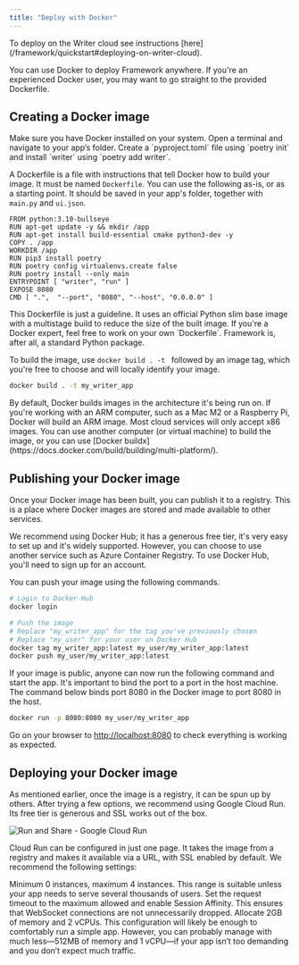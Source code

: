 ```yaml
---
title: "Deploy with Docker"
---
```


<Tip>
To deploy on the Writer cloud see instructions [here](/framework/quickstart#deploying-on-writer-cloud).
</Tip>

You can use Docker to deploy Framework anywhere. If you're an experienced Docker user, you may want to go straight to the provided Dockerfile.

## Creating a Docker image

<Steps>
  <Step title="Verify docker installation">
    Make sure you have Docker installed on your system.
  </Step>
  <Step title="Navigate to your app's folder">
    Open a terminal and navigate to your app’s folder.
  </Step>
  <Step title="Set up Python environment">
    Create a `pyproject.toml` file using `poetry init` and install `writer` using `poetry add writer`.
  </Step>
</Steps>

A Dockerfile is a file with instructions that tell Docker how to build your image. It must be named `Dockerfile`. You can use the following as-is, or as a starting point. It should be saved in your app's folder, together with `main.py` and `ui.json`.

```docker
FROM python:3.10-bullseye
RUN apt-get update -y && mkdir /app
RUN apt-get install build-essential cmake python3-dev -y
COPY . /app
WORKDIR /app
RUN pip3 install poetry
RUN poetry config virtualenvs.create false
RUN poetry install --only main
ENTRYPOINT [ "writer", "run" ]
EXPOSE 8080
CMD [ ".",  "--port", "8080", "--host", "0.0.0.0" ] 
```

<Note> 
This Dockerfile is just a guideline.
It uses an official Python slim base image with a multistage build to reduce the size of the built image.
If you're a Docker expert, feel free to work on your own `Dockerfile`. Framework is, after all, a standard Python package.
</Note>

To build the image, use `docker build . -t ` followed by an image tag, which you're free to choose and will locally identify your image.

```sh
docker build . -t my_writer_app
```

<Warning> 
By default, Docker builds images in the architecture it's being run on. If you're working with an ARM computer, such as a Mac M2 or a Raspberry Pi, Docker will build an ARM image. Most cloud services will only accept x86 images. You can use another computer (or virtual machine) to build the image, or you can use [Docker buildx](https://docs.docker.com/build/building/multi-platform/).
</Warning>

## Publishing your Docker image

Once your Docker image has been built, you can publish it to a registry. This is a place where Docker images are stored and made available to other services.

We recommend using Docker Hub; it has a generous free tier, it's very easy to set up and it's widely supported. However, you can choose to use another service such as Azure Container Registry. To use Docker Hub, you'll need to sign up for an account.

You can push your image using the following commands.

```sh
# Login to Docker Hub
docker login

# Push the image
# Replace "my_writer_app" for the tag you've previously chosen
# Replace "my_user" for your user on Docker Hub
docker tag my_writer_app:latest my_user/my_writer_app:latest
docker push my_user/my_writer_app:latest
```

If your image is public, anyone can now run the following command and start the app. It's important to bind the port to a port in the host machine. The command below binds port 8080 in the Docker image to port 8080 in the host.

```sh
docker run -p 8080:8080 my_user/my_writer_app
```

Go on your browser to [http://localhost:8080](http://localhost:8080) to check everything is working as expected.

## Deploying your Docker image

As mentioned earlier, once the image is a registry, it can be spun up by others. After trying a few options, we recommend using Google Cloud Run. Its free tier is generous and SSL works out of the box.

![Run and Share - Google Cloud Run](/framework/images/deploy-with-docker.google-cloud-run.png)

Cloud Run can be configured in just one page. It takes the image from a registry and makes it available via a URL, with SSL enabled by default. We recommend the following settings:

<AccordionGroup>
  <Accordion title="Instance specifications">
    Minimum 0 instances, maximum 4 instances. This range is suitable unless your app needs to serve several thousands of users.
  </Accordion>
  <Accordion title="Connection settings">
    Set the request timeout to the maximum allowed and enable Session Affinity. This ensures that WebSocket connections are not unnecessarily dropped.
  </Accordion>
  <Accordion title="Resource allocation">
    Allocate 2GB of memory and 2 vCPUs. This configuration will likely be enough to comfortably run a simple app. However, you can probably manage with much less—512MB of memory and 1 vCPU—if your app isn’t too demanding and you don’t expect much traffic.
  </Accordion>
</AccordionGroup>


